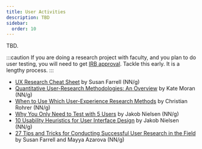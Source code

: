 ```yaml
---
title: User Activities
description: TBD
sidebar:
  order: 10
---
```


TBD.

:::caution
If you are doing a research project with faculty, and you plan to do user testing, you will need to get [IRB approval](https://research.oregonstate.edu/ori/irb). Tackle this early. It is a lengthy process.
:::

- [UX Research Cheat Sheet](https://www.nngroup.com/articles/ux-research-cheat-sheet/) by Susan Farrell (NN/g)
- [Quantitative User-Research Methodologies: An Overview](https://www.nngroup.com/articles/quantitative-user-research-methods/) by Kate Moran (NN/g)
- [When to Use Which User-Experience Research Methods](https://www.nngroup.com/articles/which-ux-research-methods/) by Christian Rohrer (NN/g)
- [Why You Only Need to Test with 5 Users](https://www.nngroup.com/articles/why-you-only-need-to-test-with-5-users/) by Jakob Nielsen (NN/g)
- [10 Usability Heuristics for User Interface Design](https://www.nngroup.com/articles/ten-usability-heuristics/) by Jakob Nielsen (NN/g)
- [27 Tips and Tricks for Conducting Successful User Research in the Field](https://www.nngroup.com/articles/tips-user-research-field/) by Susan Farrell and Mayya Azarova (NN/g)